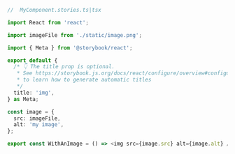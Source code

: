 ```ts
//  MyComponent.stories.ts|tsx

import React from 'react';

import imageFile from './static/image.png';

import { Meta } from '@storybook/react';

export default {
  /* 👇 The title prop is optional.
   * See https://storybook.js.org/docs/react/configure/overview#configure-story-loading
   * to learn how to generate automatic titles
   */
  title: 'img',
} as Meta;

const image = {
  src: imageFile,
  alt: 'my image',
};

export const WithAnImage = () => <img src={image.src} alt={image.alt} />;
```